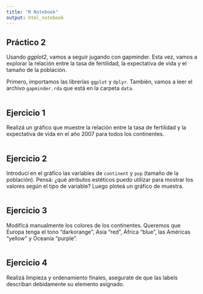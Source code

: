 ```yaml
---
title: "R Notebook"
output: html_notebook
---
```

## Práctico 2

Usando *ggplot2*, vamos a seguir jugando con gapminder. Esta vez, vamos a explorar la relación entre la tasa de fertilidad, la expectativa de vida y el tamaño de la población. 

Primero, importamos las librerías `ggplot` y `dplyr`. También, vamos a leer el archivo `gapminder.rda` que está en la carpeta `data`. 

```r
```


## Ejercicio 1

Realizá un gráfico que muestre la relación entre la tasa de fertilidad y la expectativa de vida en el año 2007 para todos los continentes. 

```r
```

## Ejercicio 2

Introducí en el gráfico las variables de `continent` y `pop` (tamaño de la población). Pensá: ¿qué atributos estéticos puedo utilizar para mostrar los valores según el tipo de variable? Luego ploteá un gráfico de muestra.

```r
```

## Ejercicio 3

Modificá manualmente los colores de los continentes. Queremos que Europa tenga el tono "darkorange", Asia "red", África "blue", las Américas "yellow" y Oceanía "purple". 

```r
```



## Ejercicio 4

Realizá limpieza y ordenamiento finales, asegurate de que las labels describan debidamente su elemento asignado. 

```r
```

